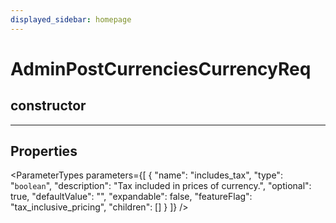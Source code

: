 ```yaml
---
displayed_sidebar: homepage
---
```



# AdminPostCurrenciesCurrencyReq

## constructor

___

## Properties

<ParameterTypes parameters={[
  {
    "name": "includes_tax",
    "type": "`boolean`",
    "description": "Tax included in prices of currency.",
    "optional": true,
    "defaultValue": "",
    "expandable": false,
    "featureFlag": "tax_inclusive_pricing",
    "children": []
  }
]} />
